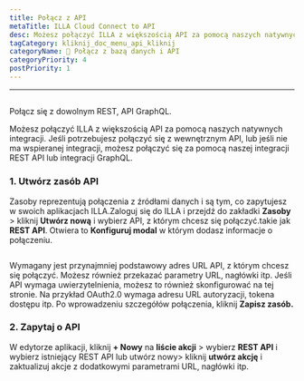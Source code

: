 ```yaml
---
title: Połącz z API
metaTitle: ILLA Cloud Connect to API
desc: Możesz połączyć ILLA z większością API za pomocą naszych natywnych integracji. ILLA może łączyć się z dowolnym REST, API GraphQL
tagCategory: kliknij_doc_menu_api_kliknij
categoryName: 📲 Połącz z bazą danych i API
categoryPriority: 4
postPriority: 1
---
```


* * *

## <h2 hidden>Connect to an API</h2>

Połącz się z dowolnym REST, API GraphQL.

Możesz połączyć ILLA z większością API za pomocą naszych natywnych integracji. Jeśli potrzebujesz połączyć się z wewnętrznym API, lub jeśli nie ma wspieranej integracji, możesz połączyć się za pomocą naszej integracji REST API lub integracji GraphQL.

### 1.  Utwórz zasób API

Zasoby reprezentują połączenia z źródłami danych i są tym, co zapytujesz w swoich aplikacjach ILLA.Zaloguj się do ILLA i przejdź do zakładki **Zasoby** > kliknij **Utwórz nową** i wybierz API, z którym chcesz się połączyć.takie jak **REST API**. Otwiera to **Konfiguruj modal** w którym dodasz informacje o połączeniu.

<img
  src='https://cdn.illacloud.com/official-website/img/docs/connect/connect-api/config.png'
  alt=""
/>

Wymagany jest przynajmniej podstawowy adres URL API, z którym chcesz się połączyć. Możesz również przekazać parametry URL, nagłówki itp. Jeśli API wymaga uwierzytelnienia, możesz to również skonfigurować na tej stronie. Na przykład OAuth2.0 wymaga adresu URL autoryzacji, tokena dostępu itp. Po wprowadzeniu szczegółów połączenia, kliknij **Zapisz zasób.**

### 2.  Zapytaj o API

W edytorze aplikacji, kliknij **+ Nowy** na **liście akcji** > wybierz **REST API** i wybierz istniejący REST API lub utwórz nowy> kliknij **utwórz akcję** i zaktualizuj akcje z dodatkowymi parametrami URL, nagłówki itp.

<img
  src='https://cdn.illacloud.com/official-website/img/docs/connect/connect-api/action.png'
  alt=""
/>
